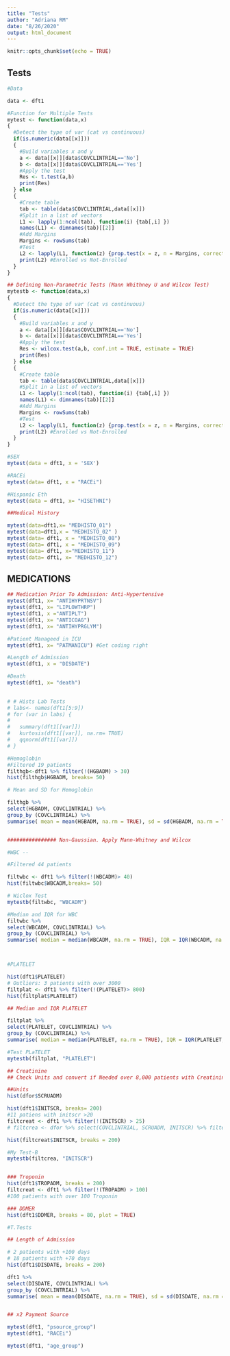 ```yaml
---
title: "Tests"
author: "Adriana RM"
date: "8/26/2020"
output: html_document
---
```


```r
knitr::opts_chunk$set(echo = TRUE)
```

## Tests

```r
#Data

data <- dft1

#Function for Multiple Tests 
mytest <- function(data,x)
{
  #Detect the type of var (cat vs continuous)
  if(is.numeric(data[[x]]))
  {
    #Build variables x and y
    a <- data[[x]][data$COVCLINTRIAL=='No']
    b <- data[[x]][data$COVCLINTRIAL=='Yes']
    #Apply the test
    Res <- t.test(a,b)
    print(Res)
  } else
  {
    #Create table
    tab <- table(data$COVCLINTRIAL,data[[x]])
    #Split in a list of vectors
    L1 <- lapply(1:ncol(tab), function(i) {tab[,i] })
    names(L1) <- dimnames(tab)[[2]]
    #Add Margins
    Margins <- rowSums(tab)
    #Test
    L2 <- lapply(L1, function(z) {prop.test(x = z, n = Margins, correct = F)})
    print(L2) #Enrolled vs Not-Enrolled
  }
}
```

```r
## Defining Non-Parametric Tests (Mann Whithney U and Wilcox Test)
mytestb <- function(data,x)
{
  #Detect the type of var (cat vs continuous)
  if(is.numeric(data[[x]]))
  {
    #Build variables x and y
    a <- data[[x]][data$COVCLINTRIAL=='No']
    b <- data[[x]][data$COVCLINTRIAL=='Yes']
    #Apply the test
    Res <- wilcox.test(a,b, conf.int = TRUE, estimate = TRUE)
    print(Res)
  } else
  {
    #Create table
    tab <- table(data$COVCLINTRIAL,data[[x]])
    #Split in a list of vectors
    L1 <- lapply(1:ncol(tab), function(i) {tab[,i] })
    names(L1) <- dimnames(tab)[[2]]
    #Add Margins
    Margins <- rowSums(tab)
    #Test
    L2 <- lapply(L1, function(z) {prop.test(x = z, n = Margins, correct = F)})
    print(L2) #Enrolled vs Not-Enrolled
  }
}
```


```r
#SEX
mytest(data = dft1, x = 'SEX')

#RACEi
mytest(data= dft1, x = "RACEi")

#Hispanic Eth
mytest(data = dft1, x= "HISETHNI")

```
```r
##Medical History

mytest(data=dft1,x= "MEDHISTO_01")
mytest(data=dft1,x = "MEDHISTO_02" )
mytest(data= dft1, x = "MEDHISTO_08")
mytest(data= dft1, x = "MEDHISTO_09")
mytest(data= dft1, x="MEDHISTO_11")
mytest(data= dft1, x= "MEDHISTO_12")

```
## MEDICATIONS

```r

## Medication Prior To Admission: Anti-Hypertensive
mytest(dft1, x= "ANTIHYPRTNSV")
mytest(dft1, x= "LIPLOWTHRP")
mytest(dft1, x ="ANTIPLT")
mytest(dft1, x= "ANTICOAG")
mytest(dft1, x= "ANTIHYPRGLYM")

#Patient Manageed in ICU
mytest(dft1, x= "PATMANICU") #Get coding right

#Length of Admission
mytest(dft1, x = "DISDATE")

#Death
mytest(dft1, x= "death")
         
```

```r
# # Hists Lab Tests 
# labs<- names(dft1[5:9])
# for (var in labs) {
#   
#   summary(dft1[[var]])
#   kurtosis(dft1[[var]], na.rm= TRUE)
#   qqnorm(dft1[[var]])
# }

#Hemoglobin 
#Filtered 19 patients
filthgb<-dft1 %>% filter(!(HGBADM) > 30)
hist(filthgb$HGBADM, breaks= 50)

# Mean and SD for Hemoglobin

filthgb %>% 
select(HGBADM, COVCLINTRIAL) %>%
group_by (COVCLINTRIAL) %>%
summarise( mean = mean(HGBADM, na.rm = TRUE), sd = sd(HGBADM, na.rm = TRUE))


################ Non-Gaussian. Apply Mann-Whitney and Wilcox

#WBC -- 

#Filtered 44 patients 

filtwbc <- dft1 %>% filter(!(WBCADM)> 40)
hist(filtwbc$WBCADM,breaks= 50)

# Wiclox Test
mytestb(filtwbc, "WBCADM")

#Median and IQR for WBC 
filtwbc %>% 
select(WBCADM, COVCLINTRIAL) %>%
group_by (COVCLINTRIAL) %>%
summarise( median = median(WBCADM, na.rm = TRUE), IQR = IQR(WBCADM, na.rm = TRUE))



#PLATELET

hist(dft1$PLATELET)
# Outliers: 3 patients with over 3000  
filtplat <- dft1 %>% filter(!(PLATELET)> 800)
hist(filtplat$PLATELET)

## Median and IQR PLATELET

filtplat %>% 
select(PLATELET, COVCLINTRIAL) %>%
group_by (COVCLINTRIAL) %>%
summarise( median = median(PLATELET, na.rm = TRUE), IQR = IQR(PLATELET, na.rm = TRUE))

#Test PLaTELET
mytestb(filtplat, "PLATELET")

## Creatinine
## Check Units and convert if Needed over 8,000 patients with Creatinine over 5

##Units 
hist(dfor$SCRUADM)

hist(dft1$INITSCR, breaks= 200)
#11 patiens with initscr >20
filtcreat <- dft1 %>% filter(!(INITSCR) > 25)
# filtcrea <- dfor %>% select(COVCLINTRIAL, SCRUADM, INITSCR) %>% filter(!(SCRUADM) == 2)

hist(filtcreat$INITSCR, breaks = 200)

#My Test-B 
mytestb(filtcrea, "INITSCR")


### Troponin 
hist(dft1$TROPADM, breaks = 200)
filtcreat <- dft1 %>% filter(!(TROPADM) > 100)
#100 patients with over 100 Troponin

### DDMER 
hist(dft1$DDMER, breaks = 80, plot = TRUE)


```
```r
#T.Tests 

## Length of Admission 

# 2 patients with +100 days 
# 18 patients with +70 days 
hist(dft1$DISDATE, breaks = 200)

dft1 %>% 
select(DISDATE, COVCLINTRIAL) %>%
group_by (COVCLINTRIAL) %>%
summarise( mean = mean(DISDATE, na.rm = TRUE), sd = sd(DISDATE, na.rm = TRUE))



```

```r
## x2 Payment Source

mytest(dft1, "psource_group")
mytest(dft1, "RACEi")
```
```r
mytest(dft1, "age_group")
```


